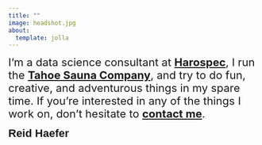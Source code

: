 ```yaml
---
title: ""
image: headshot.jpg
about:
  template: jolla
---
```

<span style="font-size: 22px;">
I’m a data science consultant at [**Harospec**](https://reidhaefer.rbind.io/), I run the [**Tahoe Sauna Company**](https://tahoesaunacompany.com), and try to do fun, creative, and adventurous things in my spare time. If you’re interested in any of the things I work on, don’t hesitate to  [**contact me**](mailto:reidhaefer14@gmail.com).
</span>

<span style="font-family: 'Arial', sans-serif; font-size: 22px;">
**Reid Haefer**
</span>
